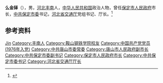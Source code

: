 {{noteTA
|1=zh-hans:么金铎;zh-hant:么金鐸
}}
'''么金铎'''（{{bd|1944年||2011年|2月13日}}），男，[[河北|河北]][[丰南|丰南]]人，[[中华人民共和国|中华人民共和国]]政治人物，曾任[[保定市人民政府|保定市人民政府]]市长，[[中共保定市委|中共保定市委]]书记，[[河北省交通厅|河北省交通厅]]党组书记、厅长。<ref>{{Cite web|title=么金铎|url=http://www.bddfz.com/?m=show&cid=125&id=1608|accessdate=2021-02-07|work=保定地方志|archive-date=2021-02-14|archive-url=https://web.archive.org/web/20210214093636/http://www.bddfz.com/?m=show&cid=125&id=1608|dead-url=no}}</ref>

== 参考资料 ==
{{reflist}}

{{保定市市长}}

{{Authority control}}
{{DEFAULTSORT:Yao}}
[[Category:么姓|Jin]]
[[Category:丰南人|Category:丰南人]]
[[Category:鞍山钢铁学院校友|Category:鞍山钢铁学院校友]]
[[Category:中国共产党党员_(1976年入党)|Category:中国共产党党员 (1976年入党)]]
[[Category:中共唐山市委常委|Category:中共唐山市委常委]]
[[Category:唐山市人民政府副市长|Category:唐山市人民政府副市长]]
[[Category:中共保定市委副书记|Category:中共保定市委副书记]]
[[Category:保定市人民政府市长|Category:保定市人民政府市长]]
[[Category:中共保定市委书记|Category:中共保定市委书记]]
[[Category:河北省交通厅厅长|Category:河北省交通厅厅长]]

{{中国人物小作品}}